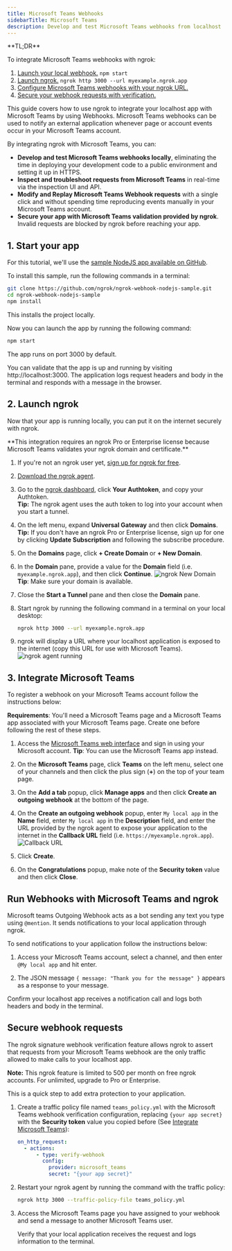 ```yaml
---
title: Microsoft Teams Webhooks
sidebarTitle: Microsoft Teams
description: Develop and test Microsoft Teams webhooks from localhost
---
```



<Tip>
**TL;DR**

To integrate Microsoft Teams webhooks with ngrok:

1. [Launch your local webhook.](#start-your-app) `npm start`
1. [Launch ngrok.](#start-ngrok) `ngrok http 3000 --url myexample.ngrok.app`
1. [Configure Microsoft Teams webhooks with your ngrok URL.](#setup-webhook)
1. [Secure your webhook requests with verification.](#security)
</Tip>

This guide covers how to use ngrok to integrate your localhost app with Microsoft Teams by using Webhooks.
Microsoft Teams webhooks can be used to notify an external application whenever page or account events occur in your Microsoft Teams account.

By integrating ngrok with Microsoft Teams, you can:

- **Develop and test Microsoft Teams webhooks locally**, eliminating the time in deploying your development code to a public environment and setting it up in HTTPS.
- **Inspect and troubleshoot requests from Microsoft Teams** in real-time via the inspection UI and API.
- **Modify and Replay Microsoft Teams Webhook requests** with a single click and without spending time reproducing events manually in your Microsoft Teams account.
- **Secure your app with Microsoft Teams validation provided by ngrok**. Invalid requests are blocked by ngrok before reaching your app.

## 1. Start your app

For this tutorial, we'll use the [sample NodeJS app available on GitHub](https://github.com/ngrok/ngrok-webhook-nodejs-sample).

To install this sample, run the following commands in a terminal:

```bash
git clone https://github.com/ngrok/ngrok-webhook-nodejs-sample.git
cd ngrok-webhook-nodejs-sample
npm install
```

This installs the project locally.

Now you can launch the app by running the following command:

```bash
npm start
```

The app runs on port 3000 by default.

You can validate that the app is up and running by visiting http://localhost:3000. The application logs request headers and body in the terminal and responds with a message in the browser.

## 2. Launch ngrok

Now that your app is running locally, you can put it on the internet securely with ngrok.

<Info>
	**This integration requires an ngrok Pro or Enterprise license because
	Microsoft Teams validates your ngrok domain and certificate.**
</Info>

1. If you're not an ngrok user yet, [sign up for ngrok for free](https://ngrok.com/signup).

1. [Download the ngrok agent](https://download.ngrok.com).

1. Go to the [ngrok dashboard](https://dashboard.ngrok.com), click **Your Authtoken**, and copy your Authtoken. <br />
   **Tip:** The ngrok agent uses the auth token to log into your account when you start a tunnel.

1. On the left menu, expand **Universal Gateway** and then click **Domains**.
   **Tip:** If you don't have an ngrok Pro or Enterprise license, sign up for one by clicking **Update Subscription** and following the subscribe procedure.

1. On the **Domains** page, click **+ Create Domain** or **+ New Domain**.

1. In the **Domain** pane, provide a value for the **Domain** field (i.e. `myexample.ngrok.app`), and then click **Continue**.
   ![ngrok New Domain](../img/facebook-messenger/img/ngrok_new_domain.png)
   **Tip**: Make sure your domain is available.

1. Close the **Start a Tunnel** pane and then close the **Domain** pane.

1. Start ngrok by running the following command in a terminal on your local desktop:

   ```bash
   ngrok http 3000 --url myexample.ngrok.app
   ```

1. ngrok will display a URL where your localhost application is exposed to the internet (copy this URL for use with Microsoft Teams).
   ![ngrok agent running](../img/facebook-messenger/img/launch_ngrok_tunnel_domain.png)

## 3. Integrate Microsoft Teams

To register a webhook on your Microsoft Teams account follow the instructions below:

**Requirements**: You'll need a Microsoft Teams page and a Microsoft Teams app associated with your Microsoft Teams page. Create one before following the rest of these steps.

1. Access the [Microsoft Teams web interface](https://teams.microsoft.com/) and sign in using your Microsoft account.
   **Tip**: You can use the Microsoft Teams app instead.

1. On the **Microsoft Teams** page, click **Teams** on the left menu, select one of your channels and then click the plus sign (**+**) on the top of your team page.
1. On the **Add a tab** popup, click **Manage apps** and then click **Create an outgoing webhook** at the bottom of the page.

1. On the **Create an outgoing webhook** popup, enter `My local app` in the **Name** field, enter `My local app` in the **Description** field, and enter the URL provided by the ngrok agent to expose your application to the internet in the **Callback URL** field (i.e. `https://myexample.ngrok.app`).
   ![Callback URL](../img/teams/img/ngrok_url_configuration_teams.png)

1. Click **Create**.

1. On the **Congratulations** popup, make note of the **Security token** value and then click **Close**.

## Run Webhooks with Microsoft Teams and ngrok

Microsoft teams Outgoing Webhook acts as a bot sending any text you type using `@mention`. It sends notifications to your local application through ngrok.

To send notifications to your application follow the instructions below:

1. Access your Microsoft Teams account, select a channel, and then enter `@My local app` and hit enter.

1. The JSON message `{ message: "Thank you for the message" }` appears as a response to your message.

Confirm your localhost app receives a notification call and logs both headers and body in the terminal.

<InspectingRequests />

<ReplayingRequests />

## Secure webhook requests

The ngrok signature webhook verification feature allows ngrok to assert that requests from your Microsoft Teams webhook are the only traffic allowed to make calls to your localhost app.

**Note:** This ngrok feature is limited to 500 per month on free ngrok accounts. For unlimited, upgrade to Pro or Enterprise.

This is a quick step to add extra protection to your application.

1. Create a traffic policy file named `teams_policy.yml` with the Microsoft Teams webhook verification configuration, replacing `{your app secret}` with the **Security token** value you copied before (See [Integrate Microsoft Teams](#setup-webhook)):

   ```yaml
   on_http_request:
     - actions:
         - type: verify-webhook
           config:
             provider: microsoft_teams
             secret: "{your app secret}"
   ```

1. Restart your ngrok agent by running the command with the traffic policy:

   ```bash
   ngrok http 3000 --traffic-policy-file teams_policy.yml
   ```

1. Access the Microsoft Teams page you have assigned to your webhook and send a message to another Microsoft Teams user.

   Verify that your local application receives the request and logs information to the terminal.
